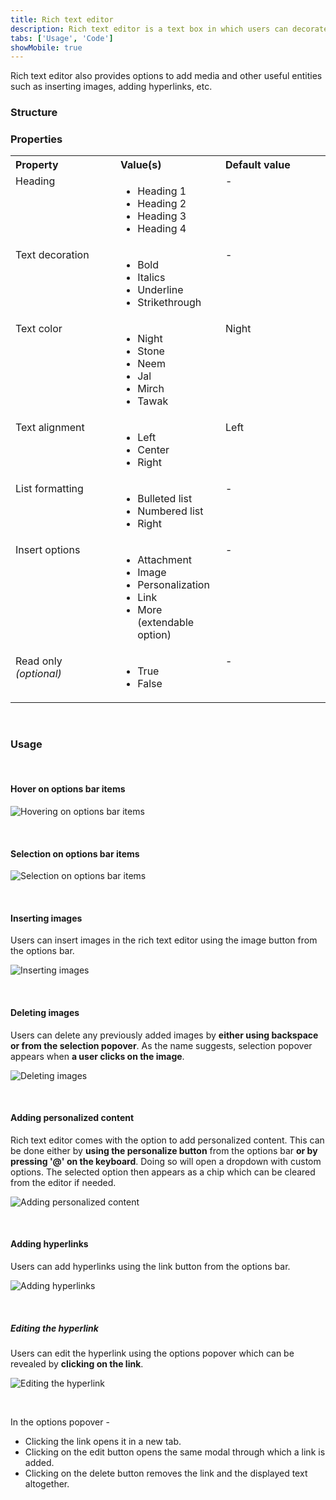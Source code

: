```yaml
---
title: Rich text editor
description: Rich text editor is a text box in which users can decorate and format the text.
tabs: ['Usage', 'Code']
showMobile: true
---
```


Rich text editor also provides options to add media and other useful entities such as inserting images, adding hyperlinks, etc.

### Structure

<Preview name='rich-text-editor_library-basic--all'/>

### Properties
<table style="width: 100%">
  <tr>
    <th style="width:33%; text-align: left;">Property</th>
    <th style="width:33%; text-align: left;">Value(s)</th>
    <th style="width:33%; text-align: left;">Default value</th>
  </tr>
  <tr style="vertical-align: top">
    <td>Heading</td>
    <td>
      <ul>
          <li>Heading 1</li>
          <li>Heading 2</li>
          <li>Heading 3</li>
          <li>Heading 4</li>
      </ul>
    </td>
    <td>-</td>
  </tr>
  <tr style="vertical-align: top">
    <td>Text decoration</td>
    <td>
      <ul>
          <li>Bold</li>
          <li>Italics</li>
          <li>Underline</li>
          <li>Strikethrough</li>
      </ul>
    </td>
    <td>-</td>
  </tr>
  <tr style="vertical-align: top">
    <td>Text color</td>
    <td>
      <ul>
          <li>Night</li>
          <li>Stone</li>
          <li>Neem</li>
          <li>Jal</li>
          <li>Mirch</li>
          <li>Tawak</li>
      </ul>
    </td>
    <td>Night</td>
  </tr>
  <tr style="vertical-align: top">
    <td>Text alignment</td>
    <td>
      <ul>
          <li>Left</li>
          <li>Center</li>
          <li>Right</li>
      </ul>
    </td>
    <td>Left</td>
  </tr>
  <tr style="vertical-align: top">
    <td>List formatting</td>
    <td>
      <ul>
          <li>Bulleted list</li>
          <li>Numbered list</li>
          <li>Right</li>
      </ul>
    </td>
    <td>-</td>
  </tr>
  <tr style="vertical-align: top">
    <td>Insert options</td>
    <td>
      <ul>
          <li>Attachment</li>
          <li>Image</li>
          <li>Personalization</li>
          <li>Link</li>
          <li>More (extendable option)</li>
      </ul>
    </td>
    <td>-</td>
  </tr>
  <tr style="vertical-align: top">
    <td>Read only<br/><em>(optional)</em></td>
    <td>
      <ul>
          <li>True</li>
          <li>False</li>
      </ul>
    </td>
    <td>-</td>
  </tr>
</table>
<br/>

### Usage

<br/>

#### Hover on options bar items

![Hovering on options bar items](./images/richtext-1.png)

<br/>

#### Selection on options bar items

![Selection on options bar items](./images/richtext-2.png)

<br/>

#### Inserting images

Users can insert images in the rich text editor using the image button from the options bar.

![Inserting images](./images/richtext-3.png)

<br/>

#### Deleting images

Users can delete any previously added images by **either using backspace or from the selection popover**. As the name suggests, selection popover appears when **a user clicks on the image**.

![Deleting images](./images/richtext-4.png)

<br/>

#### Adding personalized content

Rich text editor comes with the option to add personalized content. This can be done either 
by **using the personalize button** from the options bar **or by pressing '@' on the keyboard**. Doing 
so will open a dropdown with custom options. The selected option then appears as a chip which 
can be cleared from the editor if needed.

![Adding personalized content](./images/richtext-5.png)

<br/>

#### Adding hyperlinks

Users can add hyperlinks using the link button from the options bar.

![Adding hyperlinks](./images/richtext-6.png)

<br/>

##### Editing the hyperlink

Users can edit the hyperlink using the options popover which can be revealed by **clicking on the link**.

![Editing the hyperlink](./images/richtext-7.png)

<br/>

In the options popover -

-   Clicking the link opens it in a new tab.
-   Clicking on the edit button opens the same modal through which a link is added. 
-   Clicking on the delete button removes the link and the displayed text altogether.